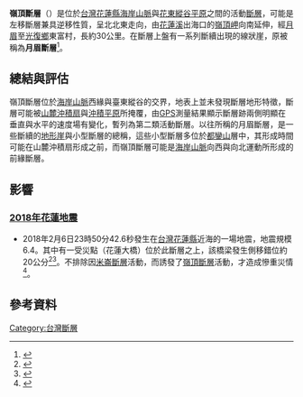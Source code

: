 '''嶺頂斷層'''（{{lang-en|'''Lingding Fault'''}}）是位於[[台灣|台灣]][[花蓮縣|花蓮縣]][[海岸山脈|海岸山脈]]與[[花東縱谷平原|花東縱谷平原]]之間的活動[[斷層|斷層]]，可能是左移斷層兼具逆移性質，呈北北東走向，由[[花蓮溪|花蓮溪]]出海口的[[嶺頂岬|嶺頂岬]]向南延伸，經[[月眉|月眉]]至[[光復鄉|光復鄉]]東富村，長約30公里。在斷層上盤有一系列斷續出現的線狀崖，原被稱為'''月眉斷層'''<ref>{{cite web|url=http://fault.moeacgs.gov.tw/MgFault/Home/pageMap?LFun=1|title=台灣活動斷層|author=經濟部|date=2016-02-08|access-date=2016-02-10|archive-url=https://web.archive.org/web/20170625151911/http://fault.moeacgs.gov.tw/MgFault/Home/pageMap?LFun=1|archive-date=2017-06-25|dead-url=yes}}</ref>。

==總結與評估==
嶺頂斷層位於[[海岸山脈|海岸山脈]]西緣與臺東縱谷的交界，地表上並未發現斷層地形特徵，斷層可能被[[山麓|山麓]][[沖積扇|沖積扇]]與[[沖積平原|沖積平原]]所掩覆，由[[GPS|GPS]]測量結果顯示斷層跡兩側明顯在垂直與水平的速度場有變化，暫列為第二類活動斷層。以往所稱的月眉斷層，是一些斷續的[[地形崖|地形崖]]與小型斷層的總稱，這些小型斷層多位於[[都鑾山|都鑾山]]層中，其形成時間可能在山麓沖積扇形成之前，而嶺頂斷層可能是[[海岸山脈|海岸山脈]]向西與向北運動所形成的前緣斷層。

==影響==
===[[2018年花蓮地震|2018年花蓮地震]]===
*2018年2月6日23時50分42.6秒發生在[[台灣|台灣]][[花蓮縣|花蓮縣]]近海的一場地震，地震規模6.4。其中有一受災點（花蓮大橋）位於此斷層之上，該橋梁發生側移錯位約20公分<ref>{{cite web|url=https://udn.com/news/story/7314/2973244|title=【花蓮6.0強震】蘇花公路全線搶通　中橫估中午搶通|publisher=蘋果日報|accessdate=2018-02-07|date=2018-02-07|language=zh-tw|archive-date=2019-06-08|archive-url=https://web.archive.org/web/20190608084337/https://udn.com/news/story/7314/2973244|dead-url=no}}</ref><ref>{{cite web|url=https://udn.com/news/story/7314/2973244|title=花蓮強震應變措施 蘇花改可通救災車|publisher=聯合新聞網|accessdate=2018-02-07|date=2018-02-07|language=zh-tw|archive-date=2019-06-08|archive-url=https://web.archive.org/web/20190608084337/https://udn.com/news/story/7314/2973244|dead-url=no}}</ref>。不排除因[[米崙斷層|米崙斷層]]活動，而誘發了[[嶺頂斷層|嶺頂斷層]]活動，才造成慘重災情<ref>{{Cite news |url=https://tw.appledaily.com/new/realtime/20180207/1294336/ |title=【圖解透析】花蓮強震　米崙斷層帶來的破壞威力 |accessdate=2018-02-07 |date=2018-02-07 |language=zh-tw |publisher=蘋果日報 |archive-date=2018-02-08 |archive-url=https://web.archive.org/web/20180208182742/https://tw.appledaily.com/new/realtime/20180207/1294336/ |dead-url=no }}</ref>。

==參考資料==
{{Reflist|2}}

{{台灣斷層|東}}

[[Category:台灣斷層|Category:台灣斷層]]